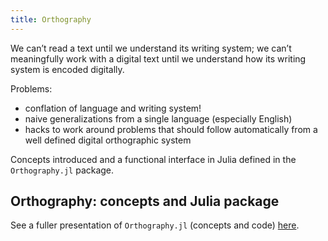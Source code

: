 ```yaml
---
title: Orthography
---
```




We can't read a text until we understand its writing system; we can't meaningfully work with a digital text until we understand how its writing system is encoded digitally.

Problems:

- conflation of language and writing system!
- naive generalizations from a single language (especially English)
- hacks to work around problems that should follow automatically from a well defined digital orthographic system

Concepts introduced and a functional interface in Julia defined in the `Orthography.jl` package.


:::{.callout-note}

## Orthography: concepts and Julia package

See a fuller presentation of `Orthography.jl` (concepts and code) [here](https://neelsmith.quarto.pub/orthography/).

:::